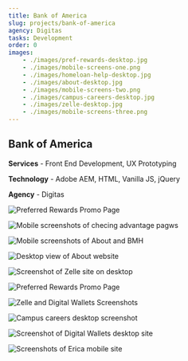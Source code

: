 ```yaml
---
title: Bank of America
slug: projects/bank-of-america
agency: Digitas
tasks: Development
order: 0
images:
    - ./images/pref-rewards-desktop.jpg
    - ./images/mobile-screens-one.png
    - ./images/homeloan-help-desktop.jpg
    - ./images/about-desktop.jpg
    - ./images/mobile-screens-two.png
    - ./images/campus-careers-desktop.jpg
    - ./images/zelle-desktop.jpg
    - ./images/mobile-screens-three.png
---
```


<div class="intro">

## Bank of America

**Services** - Front End Development, UX Prototyping

**Technology** - Adobe AEM, HTML, Vanilla JS, jQuery

**Agency** - Digitas

</div>

<div class="images images__cols">

<div class="images__elm">

![Preferred Rewards Promo Page](./images/pref-rewards-desktop.jpg)

</div>
<div class="images__elm">

![Mobile screenshots of checing advantage pagws](./images/mobile-screens-one.png) 

</div>

</div>

<div class="images images__cols">

<div class="images__elm">

![Mobile screenshots of About and BMH](./images/mobile-screens-two.png)

</div>
<div class="images__elm">

![Desktop view of About website](./images/about-desktop.jpg)

</div>

</div>

<div class="images images__cols">

<div class="images__elm">

![Screenshot of Zelle site on desktop](./images/zelle-desktop.jpg)

</div>
<div class="images__elm">

![Preferred Rewards Promo Page](./images/mobile-screens-two.png)

</div>

</div>

<div class="images images__cols">

<div class="images__elm">

![Zelle and Digital Wallets Screenshots](./images/mobile-screens-three.png)

</div>

<div class="images__elm">

![Campus careers desktop screenshot](./images/campus-careers-desktop.jpg)

</div>

</div>

<div class="images images__cols">

<div class="images__elm">

![Screenshot of Digital Wallets desktop site](./images/digital-wallet-desktop.jpg)

</div>
<div class="images__elm">

![Screenshots of Erica mobile site](./images/mobile-screens-four.png)

</div>

</div>